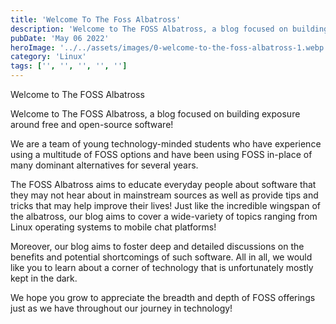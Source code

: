 ```yaml
---
title: 'Welcome To The Foss Albatross'
description: 'Welcome to The FOSS Albatross, a blog focused on building exposure around free and open-source software!'
pubDate: 'May 06 2022'
heroImage: '../../assets/images/0-welcome-to-the-foss-albatross-1.webp'
category: 'Linux'
tags: ['', '', '', '', '']
---
```


Welcome to The FOSS Albatross

Welcome to The FOSS Albatross, a blog focused on building exposure around free and open-source software!

We are a team of young technology-minded students who have experience using a multitude of FOSS options and have been using FOSS in-place of many dominant alternatives for several years.

The FOSS Albatross aims to educate everyday people about software that they may not hear about in mainstream sources as well as provide tips and tricks that may help improve their lives! Just like the incredible wingspan of the albatross, our blog aims to cover a wide-variety of topics ranging from Linux operating systems to mobile chat platforms!

Moreover, our blog aims to foster deep and detailed discussions on the benefits and potential shortcomings of such software. All in all, we would like you to learn about a corner of technology that is unfortunately mostly kept in the dark.

We hope you grow to appreciate the breadth and depth of FOSS offerings just as we have throughout our journey in technology!
